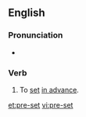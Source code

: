 {{also|preset}}
==English==

===Pronunciation===
* {{IPA|/'priːsεt/}}

===Verb===
{{en-verb|pre-sets|pre-setting|pre-set|pre-set}}

# To [[set]] [[in advance]].

[[et:pre-set]]
[[vi:pre-set]]